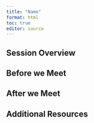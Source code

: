 ```yaml
---
title: "Name"
format: html
toc: true
editor: source
---
```

## Session Overview

## Before we Meet

## After we Meet

## Additional Resources
